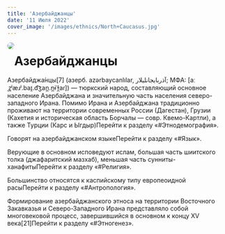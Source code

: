 ```yaml
---
title: 'Азербайджанцы'
date: '11 Июля 2022'
cover_image: '/images/ethnics/North+Caucasus.jpg'
---
```


<img style="float: left; border-radius: 2rem; margin-bottom: 20px;" src="/images/ethnics/North+Caucasus.jpg">

# Азербайджанцы

Азербайджа́нцы[7] (азерб. azərbaycanlılar, آذربایجانلیلار; МФА: [aːˌz̪ʲæɹʲ.baɪ̯.d͡ʒan̪.n̪ɨˈɫ̪aɾ]) — тюркский народ, составляющий основное население Азербайджана и значительную часть населения северо-западного Ирана. Помимо Ирана и Азербайджана традиционно проживают на территории современных России (Дагестан), Грузии (Кахетия и историческая область Борчалы — совр. Квемо-Картли), а также Турции (Карс и Ыгдыр)Перейти к разделу «#Этнодемография».

Говорят на азербайджанском языкеПерейти к разделу «#Язык».

Верующие в основном исповедуют ислам, большая часть шиитского толка (джафаритский мазхаб), меньшая часть сунниты-ханафитыПерейти к разделу «#Религия».

Большинство относятся к каспийскому типу европеоидной расыПерейти к разделу «#Антропология».

Формирование азербайджанского этноса на территории Восточного Закавказья и Северо-Западного Ирана представляло собой многовековой процесс, завершившийся в основном к концу XV века[21]Перейти к разделу «#Этногенез».
